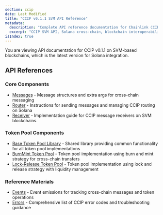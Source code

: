 ```yaml
---
section: ccip
date: Last Modified
title: "CCIP v0.1.1 SVM API Reference"
metadata:
  description: "Complete API reference documentation for Chainlink CCIP v0.1.1 on SVM-based blockchains including Solana. Comprehensive guide covering message structures, router functionality, token pools, receiver implementation, events, and error handling for cross-chain interoperability and token transfers."
  excerpt: "CCIP SVM API, Solana cross-chain, blockchain interoperability, token transfers, message routing, onchain programs, anchor framework, token pools, burn mint, lock release, receiver implementation"
isIndex: true
---
```



<Aside type="note">
  You are viewing API documentation for CCIP v0.1.1 on SVM-based blockchains, which is the latest version for Solana
  integration.
</Aside>

## API References

### Core Components

- [Messages](/ccip/api-reference/svm/v0.1.1/messages) - Message structures and extra args for cross-chain messaging
- [Router](/ccip/api-reference/svm/v0.1.1/router) - Instructions for sending messages and managing CCIP routing on Solana
- [Receiver](/ccip/api-reference/svm/v0.1.1/receiver) - Implementation guide for CCIP message receivers on SVM blockchains

### Token Pool Components

- [Base Token Pool Library](/ccip/api-reference/svm/v0.1.1/base-token-pool) - Shared library providing common functionality for all token pool implementations
- [BurnMint Token Pool](/ccip/api-reference/svm/v0.1.1/burn-mint-token-pool) - Token pool implementation using burn and mint strategy for cross-chain transfers
- [Lock-Release Token Pool](/ccip/api-reference/svm/v0.1.1/lock-release-token-pool) - Token pool implementation using lock and release strategy with liquidity management

### Reference Materials

- [Events](/ccip/api-reference/svm/v0.1.1/events) - Event emissions for tracking cross-chain messages and token operations
- [Errors](/ccip/api-reference/svm/v0.1.1/errors) - Comprehensive list of CCIP error codes and troubleshooting guidance
